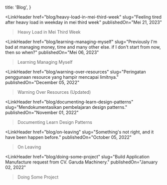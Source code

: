 
  title: 'Blog',
}

<LinkHeader 
  href="blog/heavy-load-in-mei-third-week"
  slug="Feeling tired after heavy load in weekday in mei third week"
  publishedOn="Mei 21, 2023"
>Heavy Load in Mei Third Week</LinkHeader>

<LinkHeader 
  href="blog/learning-managing-myself"
  slug="Previously I'm bad at managing money, time and many other else. if I don't start from now, then so when?"
  publishedOn="Mei 06, 2023"
>Learning Managing Myself</LinkHeader>

<LinkHeader 
  href="blog/warning-over-resources"
  slug="Peringatan penggunaan resource yang hampir mencapai limitnya."
  publishedOn="December 05, 2022"
>Warning Over Resources (Updated)</LinkHeader>

<LinkHeader 
  href="blog/documenting-learn-design-patterns"
  slug="Mendokumentasikan pembelajaran design patterns."
  publishedOn="November 01, 2022"
>Documenting Learn Design Patterns</LinkHeader>

<LinkHeader 
  href="blog/on-leaving"
  slug="Something's not right, and it have been happen before."
  publishedOn="October 05, 2022"
>On Leaving</LinkHeader>

<LinkHeader 
  href="blog/doing-some-project"
  slug="Build Application Manufacture request from CV. Garuda Machinery."
  publishedOn="January 02, 2022"
>Doing Some Project</LinkHeader>
